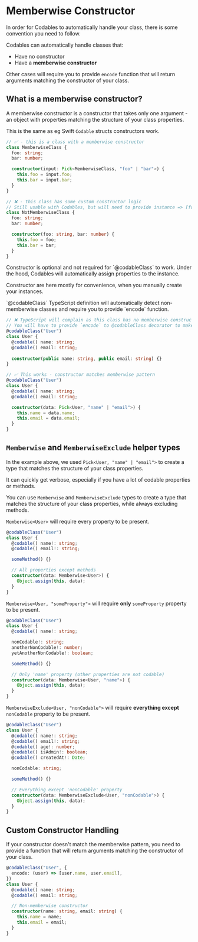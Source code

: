
# Memberwise Constructor

In order for Codables to automatically handle your class, there is some convention you need to follow.

Codables can automatically handle classes that:
- Have no constructor
- Have a **memberwise constructor**

Other cases will require you to provide `encode` function that will return arguments matching the constructor of your class.  

## What is a memberwise constructor?

A memberwise constructor is a constructor that takes only one argument - an object with properties matching the structure of your class properties.

This is the same as eg Swift `Codable` structs constructors work.

```ts
// ✅ - this is a class with a memberwise constructor
class MemberwiseClass {
  foo: string;
  bar: number;

  constructor(input: Pick<MemberwiseClass, "foo" | "bar">) {
    this.foo = input.foo;
    this.bar = input.bar;
  }
}

// ❌ - this class has some custom constructor logic
// Still usable with Codables, but will need to provide instance => [foo, bar] function
class NotMemberwiseClass {
  foo: string;
  bar: number;

  constructor(foo: string, bar: number) {
    this.foo = foo;
    this.bar = bar;
  }
}
```

<Callout type="info">
Constructor is optional and not required for `@codableClass` to work. Under the hood, Codables will automatically assign properties to the instance.

Constructor are here mostly for convenience, when you manually create your instances.
</Callout>

<Callout type="info">
`@codableClass` TypeScript definition will automatically detect non-memberwise classes and require you to provide `encode` function.

```typescript
// ❌ TypeScript will complain as this class has no memberwise constructor
// You will have to provide `encode` to @codableClass decorator to make error go away
@codableClass("User")
class User {
  @codable() name: string;
  @codable() email: string;
  
  constructor(public name: string, public email: string) {}
}

// ✅ This works - constructor matches memberwise pattern
@codableClass("User")
class User {
  @codable() name: string;
  @codable() email: string;

  constructor(data: Pick<User, "name" | "email">) {
    this.name = data.name;
    this.email = data.email;
  }
}
```
</Callout>

## `Memberwise` and `MemberwiseExclude` helper types

In the example above, we used `Pick<User, "name" | "email">` to create a type that matches the structure of your class properties.

It can quickly get verbose, especially if you have a lot of codable properties or methods.

You can use `Memberwise` and `MemberwiseExclude` types to create a type that matches the structure of your class properties, while always excluding methods.

`Memberwise<User>` will require every property to be present.

```typescript
@codableClass("User")
class User {
  @codable() name!: string;
  @codable() email!: string;

  someMethod() {}

  // All properties except methods
  constructor(data: Memberwise<User>) {
    Object.assign(this, data);
  }
}
```

`Memberwise<User, "someProperty">` will require **only** `someProperty` property to be present.

```typescript
@codableClass("User")
class User {
  @codable() name!: string;

  nonCodable!: string;
  anotherNonCodable!: number;
  yetAnotherNonCodable!: boolean;

  someMethod() {}

  // Only 'name' property (other properties are not codable)
  constructor(data: Memberwise<User, "name">) {
    Object.assign(this, data);
  }
}
```

`MemberwiseExclude<User, "nonCodable">` will require **everything except** `nonCodable` property to be present.

```typescript
@codableClass("User")
class User {
  @codable() name!: string;
  @codable() email!: string;
  @codable() age!: number;
  @codable() isAdmin!: boolean;
  @codable() createdAt!: Date;

  nonCodable: string;

  someMethod() {}

  // Everything except 'nonCodable' property
  constructor(data: MemberwiseExclude<User, "nonCodable">) {
    Object.assign(this, data);
  }
}
```

## Custom Constructor Handling

If your constructor doesn't match the memberwise pattern, you need to provide a function that will return arguments matching the constructor of your class.

```typescript
@codableClass("User", {
  encode: (user) => [user.name, user.email],
})
class User {
  @codable() name: string;
  @codable() email: string;

  // Non-memberwise constructor
  constructor(name: string, email: string) {
    this.name = name;
    this.email = email;
  }
}
```

